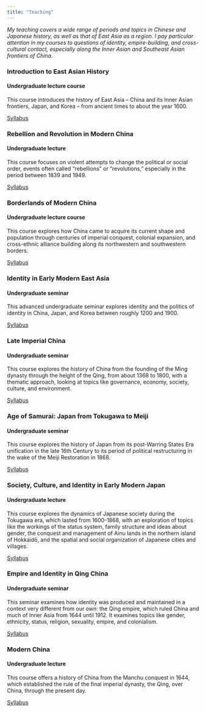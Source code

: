 ```yaml
---
title: "Teaching"
---
```


*My teaching covers a wide range of periods and topics in Chinese and Japanese history, as well as that of East Asia as a region. I pay particular attention in my courses to questions of identity, empire-building, and cross-cultural contact, especially along the Inner Asian and Southeast Asian frontiers of China.*

### Introduction to East Asian History 
#### Undergraduate lecture course

This course introduces the history of East Asia – China and its Inner Asian frontiers, Japan, and Korea – from ancient times to about the year 1600. 

[Syllabus](info/Introduction to East Asian History Syllabus.pdf){.btn .btn-outline-primary .btn role="button"} 

### Rebellion and Revolution in Modern China
#### Undergraduate lecture

This course focuses on violent attempts to change the political or social order, events often called "rebellions" or "revolutions," especially in the period between 1839 and 1949.

[Syllabus](info/Rebellion and Revolution in Modern China Syllabus.pdf){.btn .btn-outline-primary .btn role="button"} 

### Borderlands of Modern China
#### Undergraduate lecture course

This course explores how China came to acquire its current shape and population through centuries of imperial conquest, colonial expansion, and cross-ethnic alliance building along its northwestern and southwestern borders.

[Syllabus](info/Borderlands of Modern China Syllabus.pdf){.btn .btn-outline-primary .btn role="button"} 

### Identity in Early Modern East Asia
#### Undergraduate seminar

This advanced undergraduate seminar explores identity and the politics of identity in China, Japan, and Korea between roughly 1200 and 1900.

[Syllabus](info/Identity in Early Modern East Asia syllabus.pdf){.btn .btn-outline-primary .btn role="button"} 

### Late Imperial China
#### Undergraduate seminar

This course explores the history of China from the founding of the Ming dynasty through the height of the Qing, from about 1368 to 1800, with a thematic approach, looking at topics like governance, economy, society, culture, and environment.

[Syllabus](info/Late Imperial China Syllabus.pdf){.btn .btn-outline-primary .btn role="button"} 

### Age of Samurai: Japan from Tokugawa to Meiji
#### Undergraduate seminar 

This course explores the history of Japan from its post-Warring States Era unification in the late 16th Century to its period of political restructuring in the wake of the Meiji Restoration in 1868.

[Syllabus](info/Age of Samurai syllabus.pdf){.btn .btn-outline-primary .btn role="button"} 

### Society, Culture, and Identity in Early Modern Japan
#### Undergraduate lecture

This course explores the dynamics of Japanese society during the Tokugawa era, which lasted from 1600-1868, with an exploration of topics like the workings of the status system, family structure and ideas about gender, the conquest and management of Ainu lands in the northern island of Hokkaidō, and the spatial and social organization of Japanese cities and villages.

[Syllabus](info/Society Culture and Identity in Early Modern Japan syllabus.pdf){.btn .btn-outline-primary .btn role="button"} 

### Empire and Identity in Qing China
#### Undergraduate seminar

This seminar examines how identity was produced and maintained in a context very different from our own: the Qing empire, which ruled China and much of Inner Asia from 1644 until 1912. It examines topics like gender, ethnicity, status, religion, sexuality, empire, and colonialism.

[Syllabus](info/Empire and Identity in Qing China Syllabus.pdf){.btn .btn-outline-primary .btn role="button"} 

### Modern China
#### Undergraduate lecture

This course offers a history of China from the Manchu conquest in 1644, which established the rule of the final imperial dynasty, the Qing, over China, through the present day.

[Syllabus](info/Modern China syllabus.pdf){.btn .btn-outline-primary .btn role="button"} 
